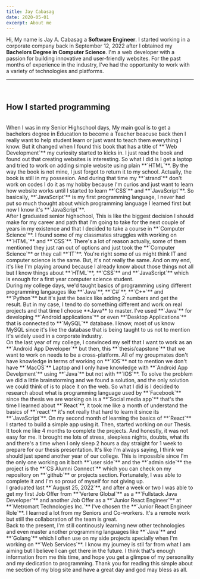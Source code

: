 ```yaml
---
title: Jay Cabasag
date: 2020-05-01
excerpt: About me
---
```

Hi, My name is Jay A. Cabasag a **Software Engineer**. I started working in a corporate company
back in September 12, 2022 after I obtained my **Bachelors Degree in Computer Science**.
I'm a web developer with a passion for building innovative and user-friendly websites. For the past months of experience in the industry,
I've had the opportunity to work with a variety of technologies and platforms.
<br />
<hr />
<br />
<h2 className="mdx-sub-heading">How I started programming</h2>
<br />
When I was in my Senior Highschool days, My main goal is to get a bachelors degree in Education to become a Teacher beacuse back then I really want to help student 
learn or just want to teach them everything I know.
But it changed when I found this book that has a title of **`Web Development`** my curiosity started to kicks in.
I just read the book and found out that creating websites is interesting. So what I did is I get a laptop and
tried to work on adding simple website using plain **`HTML`**. By the way the book is not mine, I just forgot to return it to
my school. Actually, the book is still in my possesion. And during that time my **`strand`** don't work on 
codes I do it as my hobby because I'm curios and just want to learn how website works until I started to learn **`CSS`** and **`JavaScript`**.
So basically, **`JavaScript`** is my first programming language, I never had put so much thought about which programming
language I learned first but now I know it's **`JavaScript`**.
<br />
After I graduated senior highschool, This is like the biggest decision I should make
for my career and path that I'm going to take for the next couple of years in my existence and that I decided to take a course in **`Computer Science`**.
I found some of my classmates struggles with working on **`HTML`** and **`CSS`**. There's a lot of reason actually, some of them mentioned they
just ran out of options and just took the **`Computer Science`** or they call **`IT`**. You're right some of us might
think IT and computer science is the same. But, it's not really the same. And on my end, it's like I'm playing around because I already know about those things not
all but I know things about **`HTML`**, **`CSS`** and **`JavaScript`** which is enough for a first year computer science student.
<br />
During my college days, we'd taught basics of programming using different programming langauges like **`Java`**, **`C#`**, **`C++`** and **`Python`** but it's just the basics
like adding 2 numbers and get the result. But in my case, I tend to do something different and work on real projects and that time I choose **Java** to master.
I've used **`Java`** for developing **`Android applications`** or even **`Desktop Applications`** that is connected to **`MySQL`** database. I know, most of us know MySQL since it's like
the database that is being taught to us not to mention it's widely used in a corporate industry.
<br />
On the last year of my college, I convinced my self that I want to work as an **`Android App Developer`** but then, this **`thesis/capstone`** that we want to work on needs to be a cross-platform.
All of my groupmates don't have knowledge in terms of working on **`IOS`** not to mention we don't have **`MacOS`** Laptop and I only have knowledge with **`Android App Develpment`** using **`Java`**  but not with **`IOS`**. To solve the problem we did a little brainstorming and we found a solution, and the only solution we could think of is to place it on the web. So what I did is I decided to research about what is programming language used by **`Facebook`**
since the thesis we are working on is a **`Social media app`** that's the time I learned about **`React`**, it took me like a month of understand the basics of **`react`** it's not really that hard to learn it since
its **`JavaScript`**. On my second month of learning the basics of **`React`** I started to build a simple app using it. Then, started working on our Thesis. It took me like 4 months to complete the projects. And honestly, it was not easy for me.
It brought me lots of stress, sleepless nights, doubts, what ifs and there's a time when I only sleep 2 hours a day straight for 1 week to prepare for our thesis presentation. It's like I'm always saying, I think we should just spend another year of our college. This is impossible since I'm the only one working on it both **`user side`** and the **`admin side`** the project is the **`CS Alumni Connect`** which you can check on my repository on **`github`** or projects section. Fortunately, I was able to
complete it and I'm so proud of myself for not giving up.
<br />
I graduated last **`August 25, 2022`**, and after a week or two I was able to get my first Job Offer from
 **`Vertere Global`** as a **`Fullstack Java Developer`** and another Job Offer as a **`Junior React Engineer`** at **`Metromart Technologies Inc.`** I've chosen the **`Junior React Engineer Role`**. I learned a lot from my Seniors and Co-workers. It's a remote work but still the collaboration of the
team is great.
<br />
Back to the present, I'm still continously learning new other technologies and even master another programming languages like **`Java`** and **`Golang`** which I often use on my side projects specially when I'm working on **`Web Services`**. I know my journey is stil far from what I am aiming but I believe
I can get there in the future. I think that's enough information from me this time, and hope you get a glimpse of my personality and my
dedication to programming. Thank you for reading this simple about me section of my blog site and have a great day and god may bless as all.
